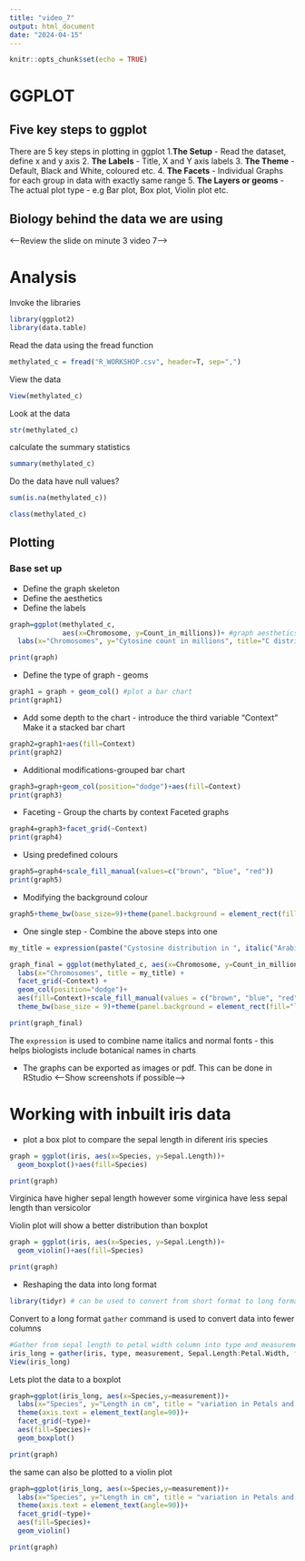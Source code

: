 ```yaml
---
title: "video_7"
output: html_document
date: "2024-04-15"
---
```


```r
knitr::opts_chunk$set(echo = TRUE)
```

# GGPLOT 
## Five key steps to ggplot 
There are 5 key steps in plotting in ggplot
1.**The Setup** - Read the dataset, define x and y axis 
2. **The Labels** - Title, X and Y axis labels 
3. **The Theme** - Default, Black and White, coloured etc. 
4. **The Facets** - Individual Graphs for each group in data with exactly same range
5. **The Layers or geoms** - The actual plot type - e.g Bar plot, Box plot, Violin plot etc. 

## Biology behind the data we are using 
<--Review the slide on minute 3 video 7-->


# Analysis 
Invoke the libraries 
```r
library(ggplot2)
library(data.table)
```

Read the data using the fread function 
```r
methylated_c = fread("R_WORKSHOP.csv", header=T, sep=",")
```

View the data 
```r
View(methylated_c)
```

Look at the data 
```r
str(methylated_c)
```

calculate the summary statistics 
```r
summary(methylated_c)
```

Do the data have null values?
```r
sum(is.na(methylated_c))
```

```r
class(methylated_c)
```


## Plotting 
### Base set up
- Define the graph skeleton
- Define the aesthetics
- Define the labels
```r
graph=ggplot(methylated_c, 
             aes(x=Chromosome, y=Count_in_millions))+ #graph aesthetics
  labs(x="Chromosomes", y="Cytosine count in millions", title="C distribution in A thaliana") #graph labels

print(graph)
```

- Define the type of graph - geoms
```r
graph1 = graph + geom_col() #plot a bar chart
print(graph1)
```

- Add some depth to the chart - introduce the third variable "Context"
Make it a stacked bar chart
```r
graph2=graph1+aes(fill=Context)
print(graph2)
```

- Additional modifications-grouped bar chart
```r
graph3=graph+geom_col(position="dodge")+aes(fill=Context)
print(graph3)
```

- Faceting - Group the charts by context
Faceted graphs 
```r
graph4=graph3+facet_grid(~Context)
print(graph4)
```

- Using predefined colours
```r
graph5=graph4+scale_fill_manual(values=c("brown", "blue", "red"))
print(graph5)
```

- Modifying the background colour
```r
graph5+theme_bw(base_size=9)+theme(panel.background = element_rect(fill="lightblue"))
```

- One single step - Combine the above steps into one 
```r
my_title = expression(paste("Cystosine distribution in ", italic("Arabidopis thaliana")))#Define the title 

graph_final = ggplot(methylated_c, aes(x=Chromosome, y=Count_in_millions))+
  labs(x="Chromosomes", title = my_title) +
  facet_grid(~Context) +
  geom_col(position="dodge")+
  aes(fill=Context)+scale_fill_manual(values = c("brown", "blue", "red"))+
  theme_bw(base_size = 9)+theme(panel.background = element_rect(fill="lightblue"))

print(graph_final)
```
The `expression` is used to combine name italics and normal fonts - this helps biologists include botanical names in charts


- The graphs can be exported as images or pdf. This can be done in RStudio
<--Show screenshots if possible-->

# Working with inbuilt iris data 
- plot a box plot to compare the sepal length in diferent iris species
```r
graph = ggplot(iris, aes(x=Species, y=Sepal.Length))+
  geom_boxplot()+aes(fill=Species)

print(graph)
```
Virginica have higher sepal length however some virginica have less sepal length than versicolor

Violin plot will show a better distribution than boxplot
```r
graph = ggplot(iris, aes(x=Species, y=Sepal.Length))+
  geom_violin()+aes(fill=Species)

print(graph)
```

- Reshaping the data into long format 
```r
library(tidyr) # can be used to convert from short format to long format
```

Convert to a long format
`gather` command is used to convert data into fewer columns 
```r
#Gather from sepal length to petal width column into type and measurement column 
iris_long = gather(iris, type, measurement, Sepal.Length:Petal.Width, factor_key = TRUE)
View(iris_long)
```

Lets plot the data to a boxplot 
```r
graph=ggplot(iris_long, aes(x=Species,y=measurement))+
  labs(x="Species", y="Length in cm", title = "variation in Petals and Sepals of Iris Species")+
  theme(axis.text = element_text(angle=90))+
  facet_grid(~type)+
  aes(fill=Species)+
  geom_boxplot()

print(graph)
```

the same can also be plotted to a violin plot 
```r
graph=ggplot(iris_long, aes(x=Species,y=measurement))+
  labs(x="Species", y="Length in cm", title = "variation in Petals and Sepals of Iris Species")+
  theme(axis.text = element_text(angle=90))+
  facet_grid(~type)+
  aes(fill=Species)+
  geom_violin()

print(graph)
```












































